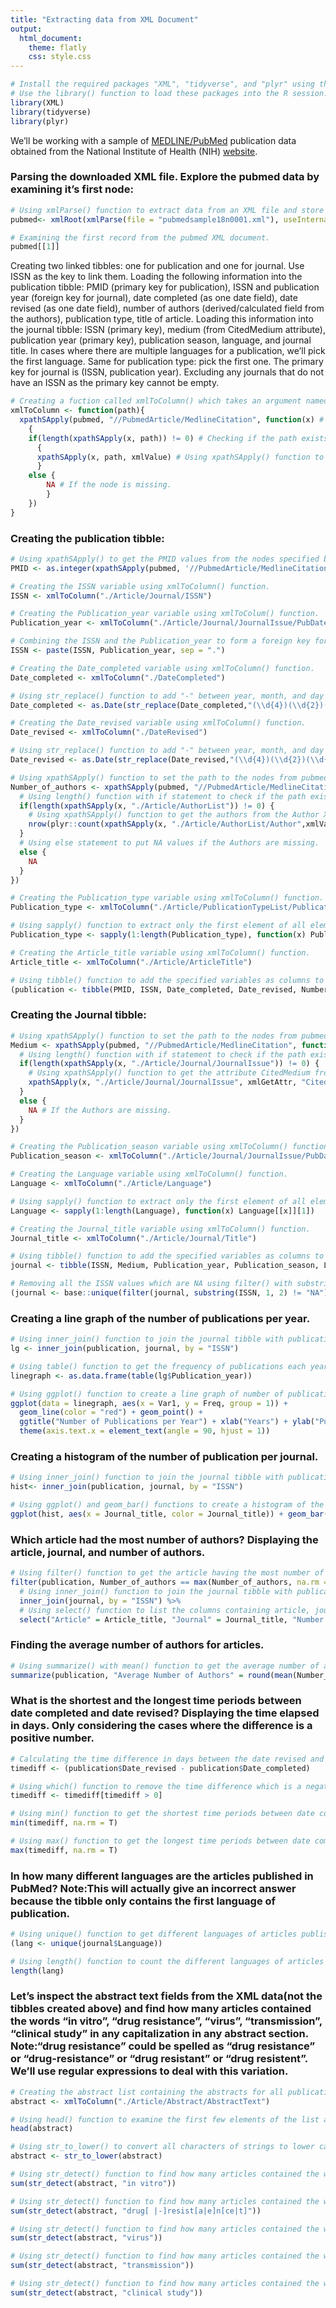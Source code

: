 ```yaml
---
title: "Extracting data from XML Document"
output:
  html_document:
    theme: flatly
    css: style.css
---
```


```r
# Install the required packages "XML", "tidyverse", and "plyr" using the install.packages() function.
# Use the library() function to load these packages into the R session.
library(XML)
library(tidyverse)
library(plyr)
```

We'll be working with a sample of <a href="ftp://ftp.ncbi.nlm.nih.gov/pubmed/baseline-2018-sample/" target="_blank">MEDLINE/PubMed</a> publication data obtained from the National Institute of Health (NIH) [website](https://www.nlm.nih.gov/databases/download/pubmed_medline.html).

### Parsing the downloaded XML file. Explore the pubmed data by examining it's first node:
```r
# Using xmlParse() function to extract data from an XML file and store it as an XML document named pubmed in R. Setting the root node for pubmed using xmlRoot() function.
pubmed<- xmlRoot(xmlParse(file = "pubmedsample18n0001.xml"), useInternalNodes = TRUE) 

# Examining the first record from the pubmed XML document.
pubmed[[1]]
```

Creating two linked tibbles: one for publication and one for journal. Use ISSN as the key to link them. Loading the following information into the publication tibble: PMID (primary key for publication), ISSN and publication year (foreign key for journal), date completed (as one date field), date revised (as one date field), number of authors (derived/calculated field from the authors), publication type, title of article. Loading this information into the journal tibble: ISSN (primary key), medium (from CitedMedium attribute), publication year (primary key), publication season, language, and journal title. In cases where there are multiple languages for a publication, we'll pick the first language. Same for publication type: pick the first one. The primary key for journal is (ISSN, publication year). Excluding any journals that do not have an ISSN as the primary key cannot be empty.

```r
# Creating a fuction called xmlToColumn() which takes an argument named path containing the path of node in XML document. This function will be used to extract the data from the pubmed XML document into columns for creating tibbles.
xmlToColumn <- function(path){
  xpathSApply(pubmed, "//PubmedArticle/MedlineCitation", function(x) # Using xpathSApply() function to set the path to the nodes from pubmed XML document.
    {
    if(length(xpathSApply(x, path)) != 0) # Checking if the path exists.
      {
      xpathSApply(x, path, xmlValue) # Using xpathSApply() function to get the value from the XML node specified by the path.
      } 
    else {
        NA # If the node is missing.
        }
    })
}
```


### Creating the publication tibble:
```r
# Using xpathSApply() to get the PMID values from the nodes specified by the given path. Converting the PMID values to integer using as.integer() function.
PMID <- as.integer(xpathSApply(pubmed, '//PubmedArticle/MedlineCitation/PMID', xmlValue, simplify = TRUE))

# Creating the ISSN variable using xmlToColumn() function.
ISSN <- xmlToColumn("./Article/Journal/ISSN")

# Creating the Publication_year variable using xmlToColum() function.
Publication_year <- xmlToColumn("./Article/Journal/JournalIssue/PubDate/Year")

# Combining the ISSN and the Publication_year to form a foreign key for publication tibble and a primary key for journal tibble using paste() function.
ISSN <- paste(ISSN, Publication_year, sep = ".") 

# Creating the Date_completed variable using xmlToColumn() function. 
Date_completed <- xmlToColumn("./DateCompleted")

# Using str_replace() function to add "-" between year, month, and day of DateComplete values. Using as.Date() function to convert the resulting vector into type date and storing the result back in DateComplete.
Date_completed <- as.Date(str_replace(Date_completed,"(\\d{4})(\\d{2})(\\d{2})$","\\1-\\2-\\3"))

# Creating the Date_revised variable using xmlToColumn() function.
Date_revised <- xmlToColumn("./DateRevised")

# Using str_replace() function to add "-" between year, month, and day of DateRevised values. Using as.Date() function to convert the resulting vector into type date and storing the result back in DateRevised.
Date_revised <- as.Date(str_replace(Date_revised,"(\\d{4})(\\d{2})(\\d{2})$","\\1-\\2-\\3"))

# Using xpathSApply() function to set the path to the nodes from pubmed XML document to get the number of authors.
Number_of_authors <- xpathSApply(pubmed, "//PubmedArticle/MedlineCitation", function(x) {
  # Using length() function with if statement to check if the path exists for getting the authors.
  if(length(xpathSApply(x, "./Article/AuthorList")) != 0) {
    # Using xpathSApply() function to get the authors from the Author XML node specified by the path. Using the count() from plyr package and nrow() functions to count the number of authors in each node.
    nrow(plyr::count(xpathSApply(x, "./Article/AuthorList/Author",xmlValue)))
  }
  # Using else statement to put NA values if the Authors are missing.
  else {
    NA
  }
})

# Creating the Publication_type variable using xmlToColumn() function.
Publication_type <- xmlToColumn("./Article/PublicationTypeList/PublicationType")

# Using sapply() function to extract only the first element of all elements in the list Publication_type and storing it back as a vector.
Publication_type <- sapply(1:length(Publication_type), function(x) Publication_type[[x]][1])

# Creating the Article_title variable using xmlToColumn() function.
Article_title <- xmlToColumn("./Article/ArticleTitle")

# Using tibble() function to add the specified variables as columns to the publication tibble.
(publication <- tibble(PMID, ISSN, Date_completed, Date_revised, Number_of_authors, Publication_type, Article_title))
```

### Creating the Journal tibble:
```r
# Using xpathSApply() function to set the path to the nodes from pubmed XML document to get the Medium of the journals.
Medium <- xpathSApply(pubmed, "//PubmedArticle/MedlineCitation", function(x) {
  # Using length() function with if statement to check if the path exists for getting the Medium from the Journal Issue nodes.
  if(length(xpathSApply(x, "./Article/Journal/JournalIssue")) != 0) {
    # Using xpathSApply() function to get the attribute CitedMedium from the JournalIssue XML node specified by the given path.
    xpathSApply(x, "./Article/Journal/JournalIssue", xmlGetAttr, "CitedMedium")
  } 
  else {
    NA # If the Authors are missing.
  }
})

# Creating the Publication_season variable using xmlToColumn() function.
Publication_season <- xmlToColumn("./Article/Journal/JournalIssue/PubDate/Season")

# Creating the Language variable using xmlToColumn() function.
Language <- xmlToColumn("./Article/Language")

# Using sapply() function to extract only the first element of all elements in the variable Language and storing it back as a vector.
Language <- sapply(1:length(Language), function(x) Language[[x]][1])

# Creating the Journal_title variable using xmlToColumn() function.
Journal_title <- xmlToColumn("./Article/Journal/Title")

# Using tibble() function to add the specified variables as columns to the journal tibble.  
journal <- tibble(ISSN, Medium, Publication_year, Publication_season, Language, Journal_title)

# Removing all the ISSN values which are NA using filter() with substring() function and eliminating the duplicate rows from the journal tibble using the unique() function.
(journal <- base::unique(filter(journal, substring(ISSN, 1, 2) != "NA")))
```


### Creating a line graph of the number of publications per year.
```r
# Using inner_join() function to join the journal tibble with publication tibble by ISSN variable and associate publication years with their respective Publications.
lg <- inner_join(publication, journal, by = "ISSN") 

# Using table() function to get the frequency of publications each year. Converting the table to data frame named linegraph using as.data.frame() function.
linegraph <- as.data.frame(table(lg$Publication_year))

# Using ggplot() function to create a line graph of number of publications per year for the linegraph data frame.
ggplot(data = linegraph, aes(x = Var1, y = Freq, group = 1)) +
  geom_line(color = "red") + geom_point() + 
  ggtitle("Number of Publications per Year") + xlab("Years") + ylab("Publications") + 
  theme(axis.text.x = element_text(angle = 90, hjust = 1))
```


### Creating a histogram of the number of publication per journal.
```r
# Using inner_join() function to join the journal tibble with publication tibble by ISSN variable and associate publications with their respective journal titles.  
hist<- inner_join(publication, journal, by = "ISSN") 

# Using ggplot() and geom_bar() functions to create a histogram of the number of publication per journal.
ggplot(hist, aes(x = Journal_title, color = Journal_title)) + geom_bar() + ggtitle("Number of Publications per Journal") +  xlab("Journals")  + ylab("Publications") + theme(axis.text.x = element_blank(), axis.ticks.x = element_blank(), legend.position = "none")
```


### Which article had the most number of authors? Displaying the article, journal, and number of authors.
```r
# Using filter() function to get the article having the most number of authors.
filter(publication, Number_of_authors == max(Number_of_authors, na.rm = T)) %>%
  # Using inner_join() function to join the journal tibble with publication tibble by ISSN variable and associate article titles with their respective journal titles.
  inner_join(journal, by = "ISSN") %>%
  # Using select() function to list the columns containing article, journal, and number of authors.
  select("Article" = Article_title, "Journal" = Journal_title, "Number of Authors" = Number_of_authors)
```


### Finding the average number of authors for articles.
```r
# Using summarize() with mean() function to get the average number of authors for articles. Using round() function to display a single number.
summarize(publication, "Average Number of Authors" = round(mean(Number_of_authors, na.rm = T), digits = 0))
```


### What is the shortest and the longest time periods between date completed and date revised? Displaying the time elapsed in days. Only considering the cases where the difference is a positive number.
```r
# Calculating the time difference in days between the date revised and date completed.
timediff <- (publication$Date_revised - publication$Date_completed)

# Using which() function to remove the time difference which is a negative number. 
timediff <- timediff[timediff > 0]

# Using min() function to get the shortest time periods between date completed and date revised. 
min(timediff, na.rm = T)
```

```r
# Using max() function to get the longest time periods between date completed and date revised.
max(timediff, na.rm = T)
```


### In how many different languages are the articles published in PubMed? Note:This will actually give an incorrect answer because the tibble only contains the first language of publication.
```r
# Using unique() function to get different languages of articles published in PubMed.
(lang <- unique(journal$Language))

# Using length() function to count the different languages of articles published in PubMed.
length(lang)
```


### Let's inspect the abstract text fields from the XML data(not the tibbles created above) and find how many articles contained the words "in vitro", "drug resistance", "virus", "transmission", "clinical study" in any capitalization in any abstract section. Note:"drug resistance" could be spelled as "drug resistance" or "drug-resistance" or "drug resistant" or "drug resistent". We'll use regular expressions to deal with this variation.
```r
# Creating the abstract list containing the abstracts for all publications using the xmlToColumn() function. 
abstract <- xmlToColumn("./Article/Abstract/AbstractText")

# Using head() function to examine the first few elements of the list abstract.
head(abstract)
```

```r
# Using str_to_lower() to convert all characters of strings to lower case. 
abstract <- str_to_lower(abstract)

# Using str_detect() function to find how many articles contained the word "in vitro".
sum(str_detect(abstract, "in vitro"))
```

```r
# Using str_detect() function to find how many articles contained the words "drug resistance" or "drug-resistance" or "drug resistant" or "drug resistent".
sum(str_detect(abstract, "drug[ |-]resist[a|e]n[ce|t]"))
```

```r
# Using str_detect() function to find how many articles contained the word "virus".
sum(str_detect(abstract, "virus"))
```

```r
# Using str_detect() function to find how many articles contained the word "transmission".
sum(str_detect(abstract, "transmission"))
```

```r
# Using str_detect() function to find how many articles contained the word "clinical study".
sum(str_detect(abstract, "clinical study"))
```
